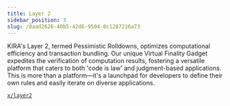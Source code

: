 ```yaml
---
title: Layer 2
sidebar_position: 3
slug: /8aad2626-40b5-42d6-9504-0c1287216a73
---
```





KIRA's Layer 2, termed Pessimistic Rolldowns, optimizes computational efficiency and transaction bundling. Our unique Virtual Finality Gadget expedites the verification of computation results, fostering a versatile platform that caters to both 'code is law' and judgment-based applications. This is more than a platform—it's a launchpad for developers to define their own rules and easily iterate on diverse applications.


[`x/layer2`](https://github.com/KiraCore/sekai/tree/master/x/layer2)

